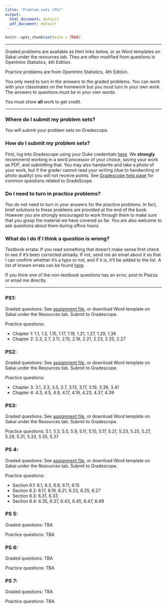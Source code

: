 ```yaml
---
title: "Problem sets (PS)"
output:
  html_document: default
  pdf_document: default
---
```


```r
knitr::opts_chunk$set(echo = TRUE)
```

---- 

Graded problems are available as html links below, or as Word templates on Sakai under the resources tab. They are often modified from questions in OpenIntro Statistics, 4th Edition.

Practice problems are from OpenIntro Statistics, 4th Edition. 

You only need to turn in the answers to the graded problems. You can work with your classmates on the homework but you must turn in your own work. The answers to questions must be in your own words.

You must show **all** work to get credit. 

--- 

### Where do I submit my problem sets?

You will submit your problem sets on Gradescope.

### How do I submit my problem sets?

First, log into Gradescope using your Duke credentials [here](https://www.gradescope.com/saml). We **strongly** recommend working in a word processor of your choice, saving your work as PDF, and submitting that. You may also handwrite and take a photo of your work, but if the grader cannot read your writing (due to handwriting or photo quality) you will not receive points. See [Gradescope help page](https://www.gradescope.com/help#help-center-section-student-workflow) for common questions related to GradeScope.

### Do I need to turn in practice problems?

You do not need to turn in your answers for the practice problems. In fact, brief solutions  to these problems are provided at the end of the book. However you are strongly encouraged to work through them to make sure that you grasp the material we have covered so far. You are also welcome to ask questions about them during office hours.

### What do I do if I think a question is wrong?

Textbook errata: If you read something that doesn't make sense first check to see if it's been corrected already. If not, send me an email about it so that I can confirm whether it's a typo or not, and if it is, it'll be added to the list. A list of known errata can be found [here](https://docs.google.com/spreadsheets/u/1/d/1qifH8VDF0p3xVaFrnOAdmX5MLVODAw6JqeAS8OinUs4/htmlview).

If you think one of the non-textbook questions has an error, post to Piazza or email me directly.

---

### PS1:

Graded questions: See [assignment file](https://kelrenmor.github.io/STA101-002/problem_sets/PS_1), or download Word template on Sakai under the Resources tab. Submit to Gradescope.

Practice questions: 

* Chapter 1: 1.1, 1.3, 1.15, 1.17, 1.19, 1.21, 1.27, 1.29, 1.39
* Chapter 2: 2.3, 2.7, 2.11, 2.15, 2.19, 2.21, 2.23, 2.25, 2.27

### PS2:

Graded questions: See [assignment file](https://kelrenmor.github.io/STA101-002/problem_sets/PS_2), or download Word template on Sakai under the Resources tab. Submit to Gradescope.

Practice questions: 

* Chapter 3: 3.1, 3.3, 3.5, 3.7, 3.13, 3.17, 3.19, 3.39, 3.41
* Chapter 4: 4.3, 4.5, 4.9, 4.17, 4.19, 4.23, 4.37, 4.39

### PS3:

Graded questions: See [assignment file](https://kelrenmor.github.io/STA101-002/problem_sets/PS_3), or download Word template on Sakai under the Resources tab. Submit to Gradescope.

Practice questions: 5.1, 5.3, 5.5, 5.9, 5.11, 5.15, 5.17, 5.21, 5.23, 5.25, 5.27, 5.29, 5.31, 5.33, 5.35, 5.37

### PS 4:

Graded questions: See [assignment file](https://kelrenmor.github.io/STA101-002/problem_sets/PS_4), or download Word template on Sakai under the Resources tab. Submit to Gradescope.

Practice questions: 

* Section 6.1: 6.1, 6.3, 6.9, 6.11, 6.15
* Section 6.2: 6.17, 6.19, 6.21, 6.23, 6.25, 6.27
* Section 6.3: 6.31, 6.33
* Section 6.4: 6.35, 6.37, 6.43, 6.45, 6.47, 6.49

### PS 5:

Graded questions: TBA

Practice questions: TBA

### PS 6:

Graded questions: TBA

Practice questions: TBA

### PS 7:

Graded questions: TBA

Practice questions: TBA

  